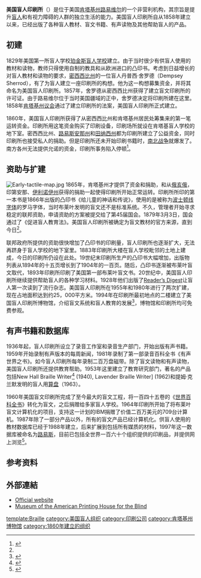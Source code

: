 '''美国盲人印刷所'''（{{lang-en|American Printing House for the Blind, '''APH''' }}）是位于美国[[肯塔基州|肯塔基州]][[路易维尔|路易维尔]]的一个非营利机构，其宗旨是提升[[盲人|盲人]]和有视力障碍的人群的独立生活的能力。美国盲人印刷所自从1858年建立以来，已经出版了各种盲人教材、盲文书籍、有声读物及其他帮助盲人的产品。

==初建==
1829年美国第一所盲人学校[[珀金斯盲人学校|珀金斯盲人学校]]建立。由于当时很少有供盲人使用的教材和读物，教师只得使用自制的教具和从欧洲进口的凸印书。考虑到日益增长的对盲人教材和读物的要求，[[密西西比州|密西西比州]]的一位盲人丹普西·舍罗德（Dempsey Sherrod），有了为盲人建立一座印刷所的构想。他为这一构想募集资金，并将其命名为美国盲人印刷所。1857年，舍罗德从密西西比州获得了建立盲文印刷所的许可证。由于路易维尔位于当时美国疆域的正中，舍罗德决定将印刷所建在这里。1858年[[肯塔基州议会|肯塔基州议会]]通过了建立印刷所的法案，美国盲人印刷所正式建立。

1860年，美国盲人印刷所获得了从密西西比州和肯塔基州居民处筹集来的第一笔运转资金。印刷所用这笔资金购买了印刷设备，印刷场所就设在肯塔基盲人学校的地下室。密西西比州、[[路易斯安那州|路易斯安那州]]和[[田纳西州|田纳西州]]都为印刷所建立了公益资金，同时印刷所也接受私人的捐助。但是印刷所还未开始印刷书籍时，[[南北战争|南北战争]]就爆发了。南方各州无法提供允诺的资金，印刷所事务陷入停顿<ref name="aph">{{cite web|title=website of aph|url=http://www.aph.org/|accessdate=2013-08-17}}</ref>。

==资助与扩建==
[[File:Early-tactile-map.jpg|thumb]]
1865年，肯塔基州才提供了资金和捐助，和从[[俄亥俄|俄亥俄]]，印第安那、[[伊利诺伊州|伊利诺伊州]]获得的捐助一起使得印刷所开始正常运转。印刷所所印的第一本书是1866年出版的凸印书《给儿童的神话和传说》，使用的是被称为[[波士顿线字体|波士顿线字体]]的罗马字体，当时布莱叶发明的盲文还不是标准系统。不久，管理者开始寻求稳定的联邦资助，申请资助的方案被提交给了第45届国会。1879年3月3日，国会通过了《促进盲人教育法》。美国盲人印刷所被确定为盲文教材的官方来源，直到今日<ref name="aph"></ref>。

联邦政府所提供的资助很快增加了凸印书的印刷量，盲人印刷所也逐渐扩大，无法再跻身于盲人学校的地下室里。1883年印刷所大楼在盲人学校毗邻的土地上建成，今日的印刷所仍设在此处。19世纪末印刷所生产的凸印书大幅增加，出版物列表从1894年的十五页增长到了1904年的一百页。随后，凸印书逐渐被布莱叶盲文取代，1893年印刷所印刷了美国第一部布莱叶盲文书。20世纪中，美国盲人印刷所继续提供帮助盲人的各种学习材料。1928年他们出版了[[Reader’s_Digest|Reader’s Digest]]让盲人第一次读到了流行杂志。美国盲人印刷所在1955年和1980年进行了两次扩建，现在占地面积达到约25，000平方米。1994年在印刷所最初地点的二楼建立了美国盲人印刷所博物馆，介绍盲文系统和盲人教育的发展<ref>{{cite web|title=museum|url=http://www.aph.org/museum/ Museum of the American Printing House for the Blind|accessdate=2013-08-17}}</ref>，博物馆和印刷所均可免费参观。

==有声书籍和数据库==
1936年起，盲人印刷所设立了录音工作室和录音生产部门，开始出版有声书籍。1959年开始录制有声版本的每周新闻，1981年录制了第一部录音百科全书《有声世界之书》。如今盲人印刷所每年录制二百万盘磁带。除了盲文读物和有声读物，美国盲人印刷所还提供教育帮助。1953年这里建立了教育研究部门，著名的产品包括New Hall Braille Writer<ref>{{cite web|title=New Hall Braille Writer|url=http://www.aph.org/museum/braillewriters/28.html|accessdate=2013-08-17|deadurl=yes|archiveurl=https://web.archive.org/web/20110126113548/http://www.aph.org/museum/braillewriters/28.html|archivedate=2011-01-26}}</ref> (1940), Lavender Braille Writer] (1962)和提姆·克兰默发明的盲人用[[算盘|算盘]]（1963）。

1960年美国盲文印刷所完成了至今最大的盲文工程，将一百四十五卷的《[[世界百科全书|世界百科全书]]》转化为盲文，之后捐赠给多家盲人学校。1964年印刷所开始了将布莱叶盲文计算机化的项目，支持这一计划的IBM捐赠了价值二百万美元的709台计算机。1987年除了一部分产品以外，所有的盲文产品已经计算机化。供盲人使用的教材数据库已经于1988年建立，后来扩展到包括所有媒质的材料，1997年这一数据库被命名为[[路易斯|路易斯]]，目前已包括全世界一百六十个组织提供的印刷品，并提供网上浏览<ref>{{cite web|title=louis|url=http://louis.aph.org/catalog/CategoryInfo.aspx?cid=152|accessdate=2013-08-22}}</ref>。

==参考资料==
{{reflist|2}}

==外部連結==
*[http://www.aph.org/ Official website]
*[http://www.aph.org/museum/ Museum of the American Printing House for the Blind]

[[template:Braille|template:Braille]]
[[category:美国盲人组织|category:美国盲人组织]]
[[category:印刷公司|category:印刷公司]]
[[category:肯塔基州博物馆|category:肯塔基州博物馆]]
[[category:1860年建立的组织|category:1860年建立的组织]]
